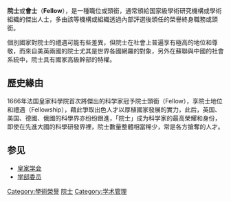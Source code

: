 {{hatnote|關於天主教同名的人員，見[[會士_(天主教)|會士 (天主教)]]}}

'''院士'''或'''會士'''（'''Fellow'''），是一種職位或頭銜，通常頒給国家級學術研究機構或學術組織的傑出人士，多由該等機構或組織透過內部評選後頒任的榮譽終身職務或頭銜。

個別國家對院士的禮遇可能有些差異，但院士在社會上普遍享有極高的地位和尊敬，而來自美英兩國的院士尤其是世界各國網羅的對象，另外在蘇聯與中國的社會系統中，院士具有國家高級幹部的特權。

==歷史緣由==
1666年法国皇家科學院首次將傑出的科学家冠予院士頭銜（Fellow），享院士地位和禮遇（Fellowship），藉此爭取出色人才以厚植國家發展的實力，此后，英国、美国、德國、俄國的科學界亦纷纷跟進，「院士」成为科学家的最高榮耀和身份，即使在先進大國的科學研發界裡，院士數量整體相當稀少，常是各方搶奪的人才。

== 参见 ==
* [[皇家学会|皇家学会]]
* [[学部委员|学部委员]]

{{学位}}
{{Authority control}}

[[Category:學術榮譽|Category:學術榮譽]]
[[Category:院士|]]
[[Category:学术管理|Category:学术管理]]